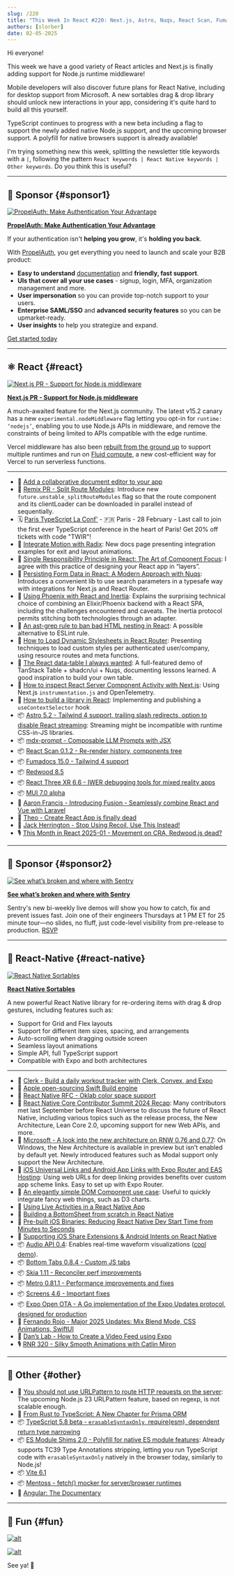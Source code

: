 ```yaml
---
slug: /220
title: "This Week In React #220: Next.js, Astro, Nuqs, React Scan, Fumadocs, Fusion, Radix, Inertia | Sortables, Contributors Summit, Windows, Deep linking, Oklab, Audio, BottomTabs, Metro, OTA | TypeScript, Angular, Node.js, Vite"
authors: [slorber]
date: 02-05-2025
---
```


Hi everyone!

This week we have a good variety of React articles and Next.js is finally adding support for Node.js runtime middleware!

Mobile developers will also discover future plans for React Native, including for desktop support from Microsoft. A new sortables drag & drop library should unlock new interactions in your app, considering it's quite hard to build all this yourself.

TypeScript continues to progress with a new beta including a flag to support the newly added native Node.js support, and the upcoming browser support. A polyfill for native browsers support is already available!

I'm trying something new this week, splitting the newsletter title keywords with a `|`, following the pattern `React keywords | React Native keywords | Other keywords`. Do you think this is useful?

<!-- truncate -->


<Support />

---

## 💸 Sponsor {#sponsor1}

[![PropelAuth: Make Authentication Your Advantage](/emails/issues/218/propelauth.jpg)](https://www.propelauth.com/?utm_source=newsletter&utm_campaign=twinrfeb052024)

**[PropelAuth: Make Authentication Your Advantage](https://www.propelauth.com/?utm_source=newsletter&utm_campaign=twinrfeb052024)**

If your authentication isn't **helping you grow**, it's **holding you back**.

With [PropelAuth](https://www.propelauth.com/?utm_source=newsletter&utm_campaign=twinrjan222024), you get everything you need to launch and scale your B2B product:

- **Easy to understand** [documentation](https://docs.propelauth.com/?utm_source=newsletter&utm_campaign=twinrjan222024) and **friendly, fast support**.
- **UIs that cover all your use cases** - signup, login, MFA, organization management and more.
- **User impersonation** so you can provide top-notch support to your users.
- **Enterprise SAML/SSO** and **advanced security features** so you can be upmarket-ready.
- **User insights** to help you strategize and expand.

[Get started today](https://www.propelauth.com/?utm_source=newsletter&utm_campaign=twinrjan222024)

---

## ⚛️ React {#react}

[![Next.js PR - Support for Node.js middleware](/emails/issues/220/nextjs-middleware.jpg)](https://github.com/vercel/next.js/pull/75624)

**[Next.js PR \- Support for Node.js middleware](https://github.com/vercel/next.js/pull/75624)**

A much-awaited feature for the Next.js community. The latest v15.2 canary has a new `experimental.nodeMiddleware` flag letting you opt-in for `runtime: ‘nodejs’`, enabling you to use Node.js APIs in middleware, and remove the constraints of being limited to APIs compatible with the edge runtime.

Vercel middleware has also been [rebuilt from the ground up](https://x.com/galstar/status/1886832573482934706) to support multiple runtimes and run on [Fluid compute](https://vercel.com/blog/introducing-fluid-compute), a new cost-efficient way for Vercel to run serverless functions.

---

- 💸 [Add a collaborative document editor to your app](https://convex.link/0dtC5qE)
- 👀 [Remix PR \- Split Route Modules](https://github.com/remix-run/react-router/pull/11871): Introduce new `future.unstable_splitRouteModules` flag so that the route component and its clientLoader can be downloaded in parallel instead of sequentially.
- 🗓️ [Paris TypeScript La Conf'](https://la-conf.typescript.paris/?utm_source=thisweekinreact) - 🇫🇷 Paris - 28 February - Last call to join the first ever TypeScript conference in the heart of Paris! Get 20% off tickets with code "TWIR"!
- 📖 [Integrate Motion with Radix](https://motion.dev/docs/radix): New docs page presenting integration examples for exit and layout animations.
- 📜 [Single Responsibility Principle in React: The Art of Component Focus](https://cekrem.github.io/posts/single-responsibility-principle-in-react/): I agree with this practice of designing your React app in “layers”.
- 📜 [Persisting Form Data in React: A Modern Approach with Nuqs](https://armand-salle.fr/post/persisting-form-data-in-react-a-modern-approach-with-nuqs/): Introduces a convenient lib to use search parameters in a typesafe way with integrations for Next.js and React Router.
- 📜 [Using Phoenix with React and Inertia](https://dnlytras.com/blog/phoenix-react-inertia): Explains the surprising technical choice of combining an Elixir/Phoenix backend with a React SPA, including the challenges encountered and caveats. The Inertia protocol permits stitching both technologies through an adapter.
- 📜 [An ast-grep rule to ban bad HTML nesting in React](https://macwright.com/2025/01/30/ast-grep-to-ban-bad-nesting): A possible alternative to ESLint rule.
- 📜 [How to Load Dynamic Stylesheets in React Router](https://sergiodxa.com/tutorials/load-dynamic-stylesheets-in-react-router): Presenting techniques to load custom styles per authenticated user/company, using resource routes and meta functions.
- 📜 [The React data-table I always wanted](https://www.openstatus.dev/blog/data-table-redesign): A full-featured demo of TanStack Table \+ shadcn/ui \+ Nuqs, documenting lessons learned. A good inspiration to build your own table.
- 📜 [How to inspect React Server Component Activity with Next.js](https://www.dash0.com/blog/how-to-inspect-react-server-component-activity-with-next-js): Using Next.js `instrumentation.js` and OpenTelemetry.
- 📜 [How to build a library in React](https://tigerabrodi.blog/how-to-build-a-library-in-react): Implementing and publishing a `useContextSelector` hook
- 📦 [Astro 5.2 \- Tailwind 4 support, trailing slash redirects, option to disable React streaming](https://astro.build/blog/astro-520/): Streaming might be incompatible with runtime CSS-in-JS libraries.
- 📦 [mdx-prompt \- Composable LLM Prompts with JSX](https://edspencer.net/2025/2/3/mdx-prompt-composable-prompts-with-jsx)
- 📦 [React Scan 0.1.2 \- Re-render history, components tree](https://github.com/aidenybai/react-scan/releases/tag/v0.1.2)
- 📦 [Fumadocs 15.0 \- Tailwind 4 support](https://fumadocs.vercel.app/blog/v15)
- 📦 [Redwood 8.5](https://github.com/redwoodjs/redwood/releases/tag/v8.5.0)
- 📦 [React Three XR 6.6 \- IWER debugging tools for mixed reality apps](https://github.com/pmndrs/xr/releases/tag/v6.6.0)
- 📦 [MUI 7.0 alpha](https://github.com/mui/material-ui/releases/tag/v7.0.0-alpha.0)
- 🎥 [Aaron Francis \- Introducing Fusion \- Seamlessly combine React and Vue with Laravel](https://www.youtube.com/watch?v=sa3XHjG1Kgs)
- 🎥 [Theo \- Create React App is finally dead](https://www.youtube.com/watch?v=aujVi7ipkfM)
- 🎥 [Jack Herrington \- Stop Using Recoil, Use This Instead\!](https://www.youtube.com/watch?v=QepeuHTxiLo)
- 🎙️ [This Month in React 2025-01 \- Movement on CRA, Redwood.js dead?](https://open.spotify.com/episode/45LTSjvCA5k5YAC7EM4ixk)

<SubscribeFormEmbed placement="middle" />

---

## 💸 Sponsor {#sponsor2}

[![See what’s broken and where with Sentry](/emails/issues/220/sentry.jpg)](https://sentry.io/resources/find-fix-test/?utm_source=bytes&utm_medium=paid-community&utm_campaign=general-fy25q4-evergreen&utm_content=newsletter-biweeklydemo-register)

**[See what’s broken and where with Sentry](https://sentry.io/resources/find-fix-test/?utm_source=bytes&utm_medium=paid-community&utm_campaign=general-fy25q4-evergreen&utm_content=newsletter-biweeklydemo-register)**

Sentry's new bi-weekly live demos will show you how to catch, fix and prevent issues fast. Join one of their engineers Thursdays at 1 PM ET for 25 minute tour—no slides, no fluff, just code-level visibility from pre-release to production. [RSVP](https://sentry.io/resources/find-fix-test/?utm_source=bytes&utm_medium=paid-community&utm_campaign=general-fy25q4-evergreen&utm_content=newsletter-biweeklydemo-register)

---

## 📱 React-Native {#react-native}

[![React Native Sortables](/emails/issues/220/rnsortables.jpg)](https://react-native-sortables-docs.vercel.app/)

**[React Native Sortables](https://react-native-sortables-docs.vercel.app/)**

A new powerful React Native library for re-ordering items with drag & drop gestures, including features such as:

- Support for Grid and Flex layouts
- Support for different item sizes, spacing, and arrangements
- Auto-scrolling when dragging outside screen
- Seamless layout animations
- Simple API, full TypeScript support
- Compatible with Expo and both architectures

---

- 💸 [Clerk - Build a daily workout tracker with Clerk, Convex, and Expo](https://go.clerk.com/scFbrAu)
- 📣 [Apple open-sourcing Swift Build engine](https://www.swift.org/blog/the-next-chapter-in-swift-build-technologies/)
- 💬 [React Native RFC \- Oklab color space support](https://github.com/react-native-community/discussions-and-proposals/pull/871)
- 📜 [React Native Core Contributor Summit 2024 Recap](https://reactnative.dev/blog/2025/02/03/react-native-core-contributor-summit-2024): Many contributors met last September before React Universe to discuss the future of React Native, including various topics such as the release process, the New Architecture, Lean Core 2.0, upcoming support for new Web APIs, and more.
- 📜 [Microsoft \- A look into the new architecture on RNW 0.76 and 0.77](https://devblogs.microsoft.com/react-native/2025-01-29-new-architecture-on-0-76-0-77/): On Windows, the New Architecture is available in preview but isn’t enabled by default yet. Newly introduced features such as Modal support only support the New Architecture.
- 📜 [iOS Universal Links and Android App Links with Expo Router and EAS Hosting](https://expo.dev/blog/universal-and-app-links): Using web URLs for deep linking provides benefits over custom app scheme links. Easy to set up with Expo Router.
- 📜 [An elegantly simple DOM Component use case](https://expo.dev/blog/dom-component-use-case): Useful to quickly integrate fancy web things, such as D3 charts.
- 📜 [Using Live Activities in a React Native App](https://addjam.com/blog/2025-02-04/using-live-activities-react-native-app/)
- 📜 [Building a BottomSheet from scratch in React Native](https://reactiive.io/articles/bottom-sheet-animation)
- 📜 [Pre-built iOS Binaries: Reducing React Native Dev Start Time from Minutes to Seconds](https://www.monarchmoney.com/blog/pre-built-ios-binaries-reducing-react-native-dev-start-time-from-minutes-to)
- 📜 [Supporting iOS Share Extensions & Android Intents on React Native](https://www.devas.life/supporting-ios-share-extensions-android-intents-on-react-native/)
- 📦 [Audio API 0.4](https://github.com/software-mansion-labs/react-native-audio-api/releases/tag/0.4.0): Enables real-time waveform visualizations ([cool demo](https://x.com/sek_micha/status/1886814160735834540)).
- 📦 [Bottom Tabs 0.8.4 \- Custom JS tabs](https://github.com/callstackincubator/react-native-bottom-tabs/releases/tag/react-native-bottom-tabs%400.8.4)
- 📦 [Skia 1.11 \- Reconciler perf improvements](https://github.com/Shopify/react-native-skia/releases/tag/v1.11.0)
- 📦 [Metro 0.81.1 \- Performance improvements and fixes](https://github.com/facebook/metro/releases/tag/v0.81.1)
- 📦 [Screens 4.6 \- Important fixes](https://github.com/software-mansion/react-native-screens/releases/tag/4.6.0)
- 📦 [Expo Open OTA \- A Go implementation of the Expo Updates protocol, designed for production](https://axelmarciano.github.io/expo-open-ota/)
- 🎥 [Fernando Rojo \- Major 2025 Updates: Mix Blend Mode, CSS Animations, SwiftUI](https://www.youtube.com/watch?v=3V43hhMIUXE)
- 🎥 [Dan’s Lab \- How to Create a Video Feed using Expo](https://www.youtube.com/watch?v=ym51mhxFvPQ)
- 🎙️ [RNR 320 \- Silky Smooth Animations with Catlin Miron](https://www.reactnativeradio.com/episodes/rnr-320-silky-smooth-animations)

---

## 🔀 Other {#other}

- 📜 [You should not use URLPattern to route HTTP requests on the server](https://adventures.nodeland.dev/archive/you-should-not-use-urlpattern-to-route-http/): The upcoming Node.js 23 URLPattern feature, based on regexp, is not scalable enough.
- 📜 [From Rust to TypeScript: A New Chapter for Prisma ORM](https://www.prisma.io/blog/from-rust-to-typescript-a-new-chapter-for-prisma-orm)
- 📦 [TypeScript 5.8 beta \- `erasableSyntaxOnly`, require(esm), dependent return type narrowing](https://devblogs.microsoft.com/typescript/announcing-typescript-5-8-beta/)
- 📦 [ES Module Shims 2.0 \- Polyfill for native ES module features](https://guybedford.com/es-module-shims-2.0): Already supports TC39 Type Annotations stripping, letting you run TypeScript code with `erasableSyntaxOnly` natively in the browser today, similarly to Node.js\!
- 📦 [Vite 6.1](https://github.com/vitejs/vite/blob/main/packages/vite/CHANGELOG.md#610-2025-02-05)
- 📦 [Mentoss \- fetch() mocker for server/browser runtimes](https://humanwhocodes.com/blog/2025/01/introducing-mentoss-fetch-mocker/)
- 🎥 [Angular: The Documentary](https://www.youtube.com/watch?v=cRC9DlH45lA)

---

## 🤭 Fun {#fun}

[![alt](/emails/issues/220/meme.jpg)](https://x.com/Steve8708/status/1886228651538264250)

[![alt](/emails/issues/220/meme2.jpg)](https://x.com/byteab/status/1880222322071859586)

See ya! 👋
